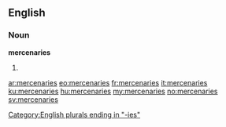 ==English==

===Noun===
'''mercenaries'''

# {{plural of|[[mercenary]]}}

[[Category:English plurals ending in "-ies"]]

[[ar:mercenaries]]
[[eo:mercenaries]]
[[fr:mercenaries]]
[[it:mercenaries]]
[[ku:mercenaries]]
[[hu:mercenaries]]
[[my:mercenaries]]
[[no:mercenaries]]
[[sv:mercenaries]]